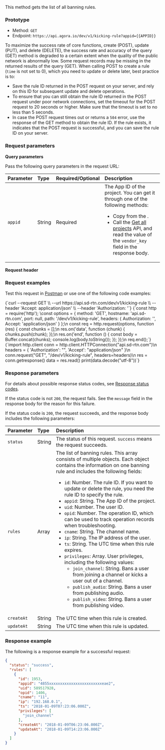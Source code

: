 
This method gets the list of all banning rules.

### Prototype

- Method: `GET`
- Endpoint: `https://api.agora.io/dev/v1/kicking-rule?appid={{APPID}}`

<Admonition type="info" title="Note">

To maximize the success rate of core functions, create (POST), update (PUT), and delete (DELETE), the success rate and accuracy of the query (GET) method is degraded to a certain extent when the quality of the public network is abnormally low. Some request records may be missing in the returned results of the query (GET). When calling POST to create a rule (`time` is not set to 0), which you need to update or delete later, best practice is to:

* Save the rule ID returned in the POST request on your server, and rely on this ID for subsequent update and delete operations.
* To ensure that you can still obtain the rule ID returned in the POST request under poor network connections, set the timeout for the POST request to 20 seconds or higher. Make sure that the timeout is set to no less than 5 seconds.
* In case the POST request times out or returns a `504` error, use the response of the GET method to obtain the rule ID. If the rule exists, it indicates that the POST request is successful, and you can save the rule ID on your server.

</Admonition>

### Request parameters

**Query parameters**

Pass the following query parameters in the request URL:

| Parameter | Type           | Required/Optional |Description                            |
| :------ | :---------------- |:------| :------------------------------ |
| `appid` | String | Required | The App ID of the project. You can get it through one of the following methods:<ul><li>Copy from the <Link to="{{Global.AGORA_CONSOLE_URL}}"><Vg k="CONSOLE" /></Link>.</li><li> Call the [Get all projects](/interactive-live-streaming/reference/agora-console-rest-api#get-all-projects) API, and read the value of the `vendor_key` field in the response body.</li></ul> |

**Request header**

<Authorization/>

### Request examples
Test this request in [Postman](https://documenter.getpostman.com/view/6319646/SVSLr9AM#0640d215-02df-4185-abba-456fd233a7d8) or use one of the following code examples:

<Tabs groupId="language">
<TabItem value="curl" label="Curl" default>
<CodeBlock language="bash">{`curl --request GET \\
  --url https://api.sd-rtn.com/dev/v1/kicking-rule \\
  --header 'Accept: application/json' \\
  --header 'Authorization: '`}</CodeBlock>
</TabItem>

<TabItem value="node" label="Node.js">
  <CodeBlock language="js">{`const http = require('http');
\const options = {
  method: 'GET',
  hostname: 'api.sd-rtn.com',
  port: null,
  path: '/dev/v1/kicking-rule',
  headers: {
    Authorization: '',
    Accept: 'application/json'
  }
};\n
const req = http.request(options, function (res) {
  const chunks = [];\n
  res.on('data', function (chunk) {
    chunks.push(chunk);
  });\n
  res.on('end', function () {
    const body = Buffer.concat(chunks);
    console.log(body.toString());
  });
});\n
req.end();`}</CodeBlock>
</TabItem>

<TabItem value="python" label="Python">
  <CodeBlock language="python">{`import http.client
conn = http.client.HTTPConnection("api.sd-rtn.com")\n
headers = {
    'Authorization': "",
    'Accept': "application/json"
}\n
conn.request("GET", "/dev/v1/kicking-rule", headers=headers)\n
res = conn.getresponse()
data = res.read()
print(data.decode("utf-8"))`}</CodeBlock>
</TabItem>

</Tabs>


### Response parameters

For details about possible response status codes, see [Response status codes](../../response-status-code).

If the status code is not `200`, the request fails. See the `message` field in the response body for the reason for this failure.

If the status code is `200`, the request succeeds, and the response body includes the following parameters:

| Parameter | Type | Description                                               |
| :--------- | :----- | :----------------------------------------------------------- |
| `status`   | String | The status of this request. `success` means the request succeeds. |
| `rules`    | Array | The list of banning rules. This array consists of multiple objects. Each object contains the information on one banning rule and includes the following fields:<ul><li>`id`: Number. The rule ID. If you want to update or delete the rule, you need the rule ID to specify the rule.</li><li>`appid`: String. The App ID of the project.</li><li>`uid`: Number. The user ID.</li><li>`opid`: Number. The operation ID, which can be used to track operation records when troubleshooting.</li><li>`cname`: String. The channel name.</li><li>`ip`: String. The IP address of the user.</li><li>`ts`: String. The UTC time when this rule expires.</li><li>`privileges`: Array. User privileges, including the following values: <ul><li>`join_channel`: String. Bans a user from joining a channel or kicks a user out of a channel.</li><li>`publish_audio`: String. Bans a user from publishing audio.</li><li>`publish_video`: String. Bans a user from publishing video.</li></ul></li></ul> |
| `createAt` | String | The UTC time when this rule is created. |
| `updateAt` | String | The UTC time when this rule is updated. |

### Response example

The following is a response example for a successful request:

```json
{
  "status": "success",
  "rules": [
    {
      "id": 1953,
      "appid": "4855xxxxxxxxxxxxxxxxxxxxxxxxeae2",
      "uid": 589517928,
      "opid": 1406,
      "cname": "11",
      "ip": "192.168.0.1",
      "ts": "2018-01-09T07:23:06.000Z",
      "privileges": [
        "join_channel"
      ],
      "createAt": "2018-01-09T06:23:06.000Z",
      "updateAt": "2018-01-09T14:23:06.000Z"
    }
  ]
}
```